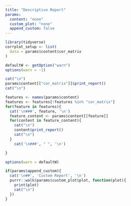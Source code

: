 ```yaml
---
title: "Descriptive Report"
params:
  content: "none"
  custom_plot: "none"
  append_custom: false
---
```


```r
library(tidyverse)
corrplot_setup <- list(
  data = params$content$cor_matrix
)
```

```r
defaultW <- getOption("warn")
options(warn = -1)

cat("\n")
params$content[["cor_matrix"]]$print_report()
cat("\n")

features <- names(params$content)
features <- features[!features %in% "cor_matrix"]
for(feature in features){
  cat('\n###', feature, '\n')
  feature_content <- params$content[[feature]]
  for(content in feature_content){
    cat("\n")
    content$print_report()
    cat("\n")
  }
    cat('\n###', " ", '\n')

}

options(warn = defaultW)

```


```r
if(params$append_custom){
  cat('\n##', 'Custom Report', '\n')
  purrr::walk(params$custom_plot$plot, function(plot){
    print(plot)
    cat("\n")
  })  
}

```

